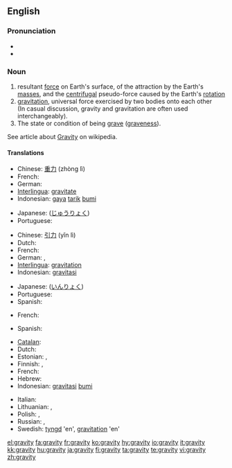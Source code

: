 ==English==
{{wikipedia}}
===Pronunciation===
*{{IPA|/ˈɡɹævɪti/}}
*{{audio|en-us-gravity.ogg|Audio (US)}}

===Noun===
{{en-noun|-}}

# resultant [[force]] on Earth's surface, of the attraction by the Earth's [[mass]]es, and the [[centrifugal]] pseudo-force caused by the Earth's [[rotation]]
# [[gravitation]], universal force exercised by two bodies onto each other<br> (In casual discussion, gravity and gravitation are often used interchangeably).
# The state or condition of being [[grave]] ([[graveness]]).
See article about [[w:Gravity|Gravity]] on wikipedia.

====Translations====
{{trans-top|resultant force on Earth's surface}}
* Chinese: [[重力]] (zhòng lì)
* French: {{t+|fr|gravité|f}}
* German: {{t+|de|Erdanziehung|f}}
* [[Interlingua]]: [[gravitate]]
* Indonesian: [[gaya]] [[tarik]] [[bumi]]
{{trans-mid}}
* Japanese: {{t+|ja|重力|tr=jūryoku|sc=Jpan}}([[じゅうりょく]])
* Portuguese: {{t+|pt|gravidade|f}}
{{trans-bottom}}

{{trans-top|gravitation, gravity force on two mass bodies}}
* Chinese: [[引力]] (yǐn lì)
* Dutch: {{t+|pt|zwaartekracht|f}}
* French: {{t+|fr|gravité|f}}
* German: {{t+|de|Schwerkraft|f}}, {{t+|de|Gravitation|f}}
* [[Interlingua]]: [[gravitation]]
* Indonesian: [[gravitasi]]
{{trans-mid}}
* Japanese: {{t+|ja|引力|tr=inryoku|sc=Jpan}}([[いんりょく]])
* Portuguese: {{t+|pt|gravitação|f}}
* Spanish: {{t+|es|gravedad|f}}
{{trans-bottom}}

{{trans-top|graveness, the condition or state of being grave}}
* French: {{t+|fr|gravité|f}}
{{trans-mid}}
* Spanish: {{t+|es|gravedad|f}}
{{trans-bottom}}

{{rfc-trans}}
{{top}}
* [[Catalan]]: {{t|ca|gravetat|f}}
* Dutch: {{t+|pt|zwaartekracht|f}}
* Estonian: {{t-|et|raskusjõud}}, {{t-|et|gravitatsioon}}
* Finnish: {{t+|fi|painovoima}}, {{t+|fi|gravitaatio}}
* French: {{t+|fr|pesanteur|f}}
* Hebrew: {{t+|he|משיכה|f|tr=meshiĥa|sc=Hebr}}
* Indonesian: [[gravitasi]] [[bumi]]
{{mid}}
* Italian: {{t+|it|gravità|f}}
* Lithuanian: {{t+|lt|trauka|f}}, {{t+|lt|gravitacija|f}}
* Polish: {{t+|pl|grawitacja|f}}, {{t+|pl|ciążenie|n}}
* Russian: {{t+|ru|тяжесть|f|tr=tyazhest'|sc=Cyrl}}, {{t+|ru|гравитация|sc=Cyrl}}
* Swedish: [[tyngd]] 'en', [[gravitation]] 'en'
{{bottom}}

[[el:gravity]]
[[fa:gravity]]
[[fr:gravity]]
[[ko:gravity]]
[[hy:gravity]]
[[io:gravity]]
[[it:gravity]]
[[kk:gravity]]
[[hu:gravity]]
[[ja:gravity]]
[[fi:gravity]]
[[ta:gravity]]
[[te:gravity]]
[[vi:gravity]]
[[zh:gravity]]